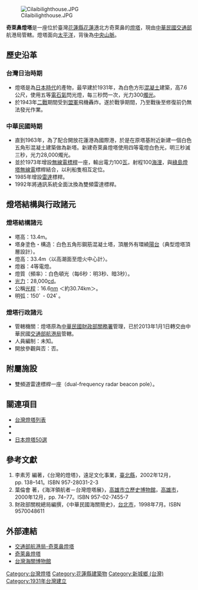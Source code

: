 {{Infobox_lighthouse
|name           = 奇萊鼻燈塔
|image_name     = 奇萊鼻燈塔.JPG
|caption        = 奇萊鼻燈塔
|location       = {{ROC-TW}}[[花蓮縣|花蓮縣]][[花蓮市|花蓮市]][[花蓮港|花蓮港]][[奇萊鼻|奇萊鼻]]
|pushpin_map    = Taiwan
|pushpin_map_caption = 奇萊鼻燈塔的位置
|yearlit        = {{TWN-JPN}}西元1931年
|construction   = 白色五角形混凝土，頂層外有環繞陽台（典型燈塔頂層設計）
|height         = 13.4m
|focalheight    = 33.4m
|currentlens    = 4等電燈
|intensity      = 28,000cd
|range          = 16.6浬
|characteristic = 白色頓光（每6秒：明3秒、暗3秒）
|managingagent  = [[中華民國|中華民國]][[交通部航港局|交通部航港局]]
}}
[[File:Cilaibilighthouse.JPG|thumb]]

'''奇萊鼻燈塔'''是一座位於臺灣[[花蓮縣|花蓮縣]][[花蓮港|花蓮港]]北方奇萊鼻的[[燈塔|燈塔]]，現由[[中華民國交通部|中華民國交通部]]航港局管轄。燈塔面向[[太平洋|太平洋]]，背後為[[中央山脈|中央山脈]]。

== 歷史沿革 ==
===台灣日治時期===
*燈塔是為[[日本時代|日本時代]]的產物，最早建於1931年，為白色方形[[混凝土|混凝土]]建築，高7.6公尺，使用五等[[電石氣|電石氣]]閃光燈，每三秒閃一次，光力300[[燭光|燭光]]。
*於1943年[[二次世界大戰|二戰]]期間受到[[同盟國_(第二次世界大戰)|盟軍]]飛機轟炸。遂於戰爭期間，乃至戰後至修復前仍無法發光作業。

===中華民國時期===
*直到1963年，為了配合開放花蓮港為國際港，於是在原塔基附近新建一個白色五角形混凝土建築做為新塔。新建奇萊鼻燈塔使用四等電燈白色光，明三秒滅三秒，光力28,000燭光。
*並於1973年增設[[歸航台|無線電標桿]]一座，輸出電力100[[瓦|瓦]]，射程100[[海浬|海浬]]，與[[綠島燈塔|綠島燈塔]][[無線電|無線電]]標桿結合，以利船隻相互定位。
*1985年增設[[雷達|雷達]]標桿。
*1992年將通訊系統全面汰換為雙頻雷達標桿。

==燈塔結構與行政諸元==
===燈塔結構諸元===
*塔高：13.4m。
*塔身塗色・構造：白色五角形鋼筋混凝土塔，頂層外有環繞[[陽台|陽台]]（典型燈塔頂層設計）。
*燈高：33.4m〈以高潮面至燈火中心計〉。
*燈器：4等電燈。
*燈質（頻率）：白色頓光（每6秒：明3秒、暗3秒）。
*[[發光強度|光力]]：28,000[[坎德拉|cd]]。
*公稱[[光程|光程]]：16.6[[纳米|nm]] ＜約30.74km＞。
*明弧：150ﾟ - 024ﾟ。

===燈塔行政諸元===
*管轄機關：燈塔原為[[中華民國|中華民國]][[財政部關務署|財政部關務署]]管理，已於2013年1月1日轉交由中華民國[[交通部航港局|交通部航港局]]管轄。
*人員編制：未知。
*開放參觀與否：否。

== 附屬施設 ==
*雙頻道雷達標桿一座（dual-frequency radar beacon pole）。

==關連項目==
*[[台灣燈塔列表|台灣燈塔列表]]
*{{tsl|en|Lighthouses in the United States|美國燈塔列表}}
*{{tsl|en|List of lighthouses and lightvessels|世界燈塔列表}}
*[[日本燈塔50選|日本燈塔50選]]

==參考文獻==
<div class="references-small">
#李素芳 編著，《台灣的燈塔》，遠足文化事業，[[新北市|臺北縣]]，2002年12月，pp. 138–141。ISBN 957-28031-2-3
#葉倫會 著，《海洋領航者－台灣燈塔展》，[[高雄市立歷史博物館|高雄市立歷史博物館]]，[[高雄市|高雄市]]，2000年12月，pp. 74–77。ISBN 957-02-7455-7
#財政部關稅總局編撰，《中華民國海關簡史》，[[台北市|台北市]]，1998年7月。ISBN 9570048611
<references/>
</div>

== 外部連結 ==
{{commons|Category:Qilaibi Lighthouse}}
*[https://lighthouse.motcmpb.gov.tw/lighthouse_3_19.html 交通部航港局-奇萊鼻燈塔]{{Wayback|url=https://lighthouse.motcmpb.gov.tw/lighthouse_3_19.html |date=20190901015119 }}
*[http://wshnt.kuas.edu.tw/sundayasp2/g4/new_page_25.htm 奇萊鼻燈塔]{{Wayback|url=http://wshnt.kuas.edu.tw/sundayasp2/g4/new_page_25.htm |date=20080504154842 }}
*[https://web.archive.org/web/20090602040949/http://museum.customs.gov.tw/english/index.htm 台灣海關博物館]

{{臺灣燈塔}}

[[Category:台灣燈塔|Category:台灣燈塔]]
[[Category:花蓮縣建築物|Category:花蓮縣建築物]]
[[Category:新城鄉_(台灣)|Category:新城鄉 (台灣)]]
[[Category:1931年台灣建立|Category:1931年台灣建立]]